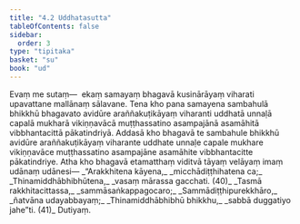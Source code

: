 ```yaml
---
title: "4.2 Uddhatasutta"
tableOfContents: false
sidebar:
  order: 3
type: "tipitaka"
basket: "su"
book: "ud"
---
```



<DynamicBreadcrumb />

<Division number="32" book="ud" bookNo="18" page="121">

<Paragraph number="273" book="ud">
Evaṃ me sutaṃ—  ekaṃ samayaṃ bhagavā kusinārāyaṃ viharati upavattane mallānaṃ sālavane. Tena kho pana samayena sambahulā bhikkhū bhagavato avidūre araññakuṭikāyaṃ viharanti uddhatā unnaḷā capalā mukharā vikiṇṇavācā muṭṭhassatino asampajānā asamāhitā vibbhantacittā pākatindriyā.
</Paragraph>

<Paragraph number="274" book="ud">
Addasā kho bhagavā te sambahule bhikkhū avidūre araññakuṭikāyaṃ viharante uddhate unnaḷe capale mukhare vikiṇṇavāce muṭṭhassatino asampajāne asamāhite vibbhantacitte pākatindriye.
</Paragraph>

<Paragraph number="275" book="ud">
Atha kho bhagavā etamatthaṃ viditvā tāyaṃ velāyaṃ imaṃ udānaṃ udānesi—
</Paragraph>

<Paragraph number="276" type="verses" book="ud">
_“Arakkhitena kāyena,_  
_micchādiṭṭhihatena ca;_  
_Thinamiddhābhibhūtena,_  
_vasaṃ mārassa gacchati. (40)_  

</Paragraph>

<Paragraph number="277" type="verses" book="ud">
_Tasmā rakkhitacittassa,_  
_sammāsaṅkappagocaro;_  
_Sammādiṭṭhipurekkhāro,_  
_ñatvāna udayabbayaṃ;_  
_Thinamiddhābhibhū bhikkhu,_  
_sabbā duggatiyo jahe”ti. (41)_  


</Paragraph>
</Division>

<Paragraph number="278" type="center" book="ud">
Dutiyaṃ.
</Paragraph>
